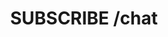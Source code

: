 ---
title: 'SUBSCRIBE /chat'
description: 'Subscribe to receive chat messages from other users'
asyncapi: 'subscribe /chat'
---